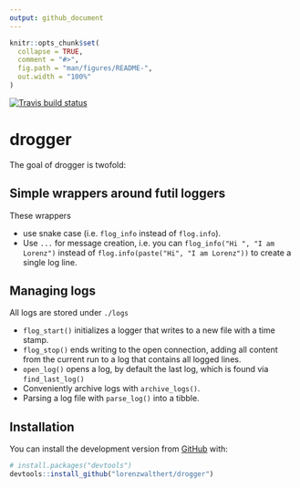 ```yaml
---
output: github_document
---
```


<!-- README.md is generated from README.Rmd. Please edit that file -->

```r
knitr::opts_chunk$set(
  collapse = TRUE,
  comment = "#>",
  fig.path = "man/figures/README-",
  out.width = "100%"
)
```
[![Travis build status](https://travis-ci.org/lorenzwalthert/drogger.svg?branch=master)](https://travis-ci.org/lorenzwalthert/drogger)
 
# drogger

The goal of drogger is twofold:

## Simple wrappers around futil loggers

These wrappers

* use snake case (i.e. `flog_info` instead of `flog.info`).
* Use `...` for message creation, i.e. you can `flog_info("Hi ", "I am Lorenz")`
  instead of `flog.info(paste("Hi", "I am Lorenz"))` to create a single log line.

## Managing logs

All logs are stored under `./logs`

* `flog_start()` initializes a logger that writes to a new file with a time
  stamp.
* `flog_stop()` ends writing to the open connection, adding all content from the
  current run to a log that contains all logged lines.
* `open_log()` opens a log, by default the last log, which is found via
  `find_last_log()`
* Conveniently archive logs with `archive_logs()`.
* Parsing a log file with `parse_log()` into a tibble.

## Installation

You can install the development version from [GitHub](https://github.com/)
with:

```r
# install.packages("devtools")
devtools::install_github("lorenzwalthert/drogger")
```

